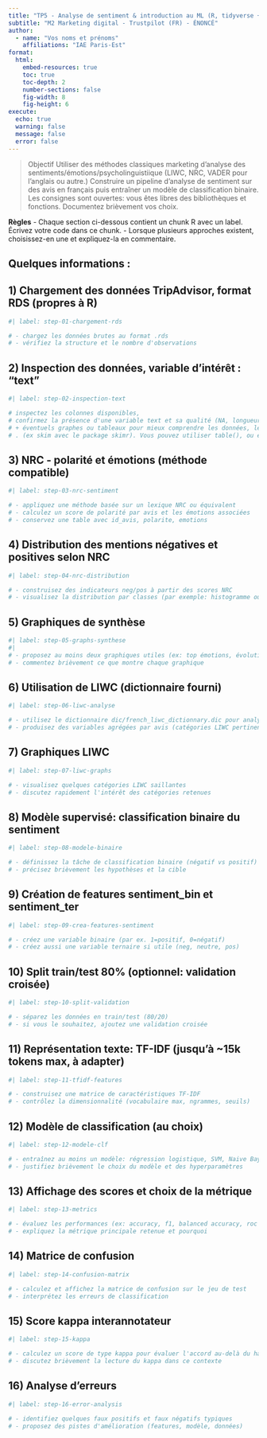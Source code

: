 ```yaml
---
title: "TP5 - Analyse de sentiment & introduction au ML (R, tidyverse + tidymodels) - v5"
subtitle: "M2 Marketing digital - Trustpilot (FR) - ÉNONCÉ"
author:
  - name: "Vos noms et prénoms"
    affiliations: "IAE Paris-Est"
format:
  html:
    embed-resources: true
    toc: true
    toc-depth: 2
    number-sections: false
    fig-width: 8
    fig-height: 6
execute:
  echo: true
  warning: false
  message: false
  error: false
---
```



> Objectif
> Utiliser des méthodes classiques marketing d'analyse des sentiments/émotions/psycholinguistiique (LIWC, NRC, VADER pour l'anglais ou autre.)
> Construire un pipeline d'analyse de sentiment sur des avis en français puis entraîner un modèle de classification binaire. Les consignes sont ouvertes: vous êtes libres des bibliothèques et fonctions. Documentez brièvement vos choix.

**Règles**
- Chaque section ci-dessous contient un chunk R avec un label. Écrivez votre code dans ce chunk.
- Lorsque plusieurs approches existent, choisissez-en une et expliquez-la en commentaire.

## Quelques informations :


## 1) Chargement des données TripAdvisor, format RDS (propres à R)

```r
#| label: step-01-chargement-rds

# - chargez les données brutes au format .rds
# - vérifiez la structure et le nombre d'observations
```

## 2) Inspection des données, variable d'intérêt : "text"

```r
#| label: step-02-inspection-text

# inspectez les colonnes disponibles, 
# confirmez la présence d'une variable text et sa qualité (NA, longueur, etc.)
# + éventuels graphes ou tableaux pour mieux comprendre les données, leur distribution etc
# . (ex skim avec le package skimr). Vous pouvez utiliser table(), ou encore gt(),flextable(),reactable(),datatable() pour les tableaux.
```

## 3) NRC - polarité et émotions (méthode compatible)

```r
#| label: step-03-nrc-sentiment

# - appliquez une méthode basée sur un lexique NRC ou équivalent
# - calculez un score de polarité par avis et les émotions associées
# - conservez une table avec id_avis, polarite, emotions
```

## 4) Distribution des mentions négatives et positives selon NRC

```r
#| label: step-04-nrc-distribution

# - construisez des indicateurs neg/pos à partir des scores NRC
# - visualisez la distribution par classes (par exemple: histogramme ou barplot)
```

## 5) Graphiques de synthèse

```r
#| label: step-05-graphs-synthese
#| 
# - proposez au moins deux graphiques utiles (ex: top émotions, évolution, etc.)
# - commentez brièvement ce que montre chaque graphique
```

## 6) Utilisation de LIWC (dictionnaire fourni)

```r
#| label: step-06-liwc-analyse

# - utilisez le dictionnaire dic/french_liwc_dictionnary.dic pour analyser le texte
# - produisez des variables agrégées par avis (catégories LIWC pertinentes)
```

## 7) Graphiques LIWC

```r
#| label: step-07-liwc-graphs

# - visualisez quelques catégories LIWC saillantes
# - discutez rapidement l'intérêt des catégories retenues
```

## 8) Modèle supervisé: classification binaire du sentiment

```r
#| label: step-08-modele-binaire

# - définissez la tâche de classification binaire (négatif vs positif)
# - précisez brièvement les hypothèses et la cible
```

## 9) Création de features sentiment_bin et sentiment_ter

```r
#| label: step-09-crea-features-sentiment

# - créez une variable binaire (par ex. 1=positif, 0=négatif)
# - créez aussi une variable ternaire si utile (neg, neutre, pos)
```

## 10) Split train/test 80% (optionnel: validation croisée)

```r
#| label: step-10-split-validation

# - séparez les données en train/test (80/20)
# - si vous le souhaitez, ajoutez une validation croisée
```

## 11) Représentation texte: TF-IDF (jusqu'à ~15k tokens max, à adapter)

```r
#| label: step-11-tfidf-features

# - construisez une matrice de caractéristiques TF-IDF
# - contrôlez la dimensionnalité (vocabulaire max, ngrammes, seuils)
```

## 12) Modèle de classification (au choix)

```r
#| label: step-12-modele-clf

# - entraînez au moins un modèle: régression logistique, SVM, Naive Bayes, Random Forest, etc.
# - justifiez brièvement le choix du modèle et des hyperparamètres
```

## 13) Affichage des scores et choix de la métrique

```r
#| label: step-13-metrics

# - évaluez les performances (ex: accuracy, f1, balanced accuracy, roc auc)
# - expliquez la métrique principale retenue et pourquoi
```

## 14) Matrice de confusion

```r
#| label: step-14-confusion-matrix

# - calculez et affichez la matrice de confusion sur le jeu de test
# - interprétez les erreurs de classification
```

## 15) Score kappa interannotateur

```r
#| label: step-15-kappa

# - calculez un score de type kappa pour évaluer l'accord au-delà du hasard
# - discutez brièvement la lecture du kappa dans ce contexte
```

## 16) Analyse d'erreurs

```r
#| label: step-16-error-analysis

# - identifiez quelques faux positifs et faux négatifs typiques
# - proposez des pistes d'amélioration (features, modèle, données)
```
